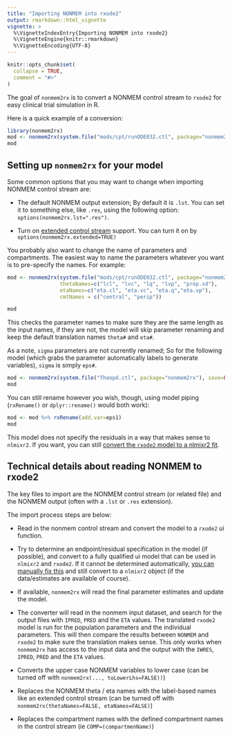 ```yaml
---
title: "Importing NONMEM into rxode2"
output: rmarkdown::html_vignette
vignette: >
  %\VignetteIndexEntry{Importing NONMEM into rxode2}
  %\VignetteEngine{knitr::rmarkdown}
  %\VignetteEncoding{UTF-8}
---
```


```r
knitr::opts_chunk$set(
  collapse = TRUE,
  comment = "#>"
)
```

The goal of `nonmem2rx` is to convert a NONMEM control stream to
`rxode2` for easy clinical trial simulation in R.

Here is a quick example of a conversion:

```r
library(nonmem2rx)
mod <- nonmem2rx(system.file("mods/cpt/runODE032.ctl", package="nonmem2rx"), lst=".res", save=FALSE)
mod
```

## Setting up `nonmem2rx` for your model

Some common options that you may want to change when importing NONMEM
control stream are:

- The default NONMEM output extension; By default it is `.lst`.  You
  can set it to something else, like `.res`, using the following
  option: `options(nonmem2rx.lst=".res")`.
  
- Turn on [extended control
  stream](https://wfn.sourceforge.net/wfncs.htm#control_streams)
  support. You can turn it on by `options(nonmem2rx.extended=TRUE)`
  
You probably also want to change the name of parameters and
compartments. The easiest way to name the parameters whatever you want
is to pre-specify the names.  For example:

```r
mod <- nonmem2rx(system.file("mods/cpt/runODE032.ctl", package="nonmem2rx"), lst=".res", save=FALSE,
                 thetaNames=c("lcl", "lvc", "lq", "lvp", "prop.sd"),
                 etaNames=c("eta.cl", "eta.vc", "eta.q","eta.vp"),
                 cmtNames = c("central", "perip"))

mod
```

This checks the parameter names to make sure they are the same
length as the input names, if they are not, the model will skip parameter
renaming and keep the default translation names `theta#` and `eta#`.

As a note, `sigma` parameters are not currently renamed; So for the
following model (which grabs the parameter automatically labels to
generate variables), `sigma` is simply `eps#`.

```r
mod <- nonmem2rx(system.file("Theopd.ctl", package="nonmem2rx"), save=FALSE)
mod
```

You can still rename however you wish, though, using model piping
(`rxRename()` or `dplyr::rename()` would both work):

```r
mod <- mod %>% rxRename(add.var=eps1)
mod
```

This model does not specify the residuals in a way that makes sense to
`nlmixr2`.  If you want, you can still [convert the `rxode2` model to
a nlmixr2 fit](https://nlmixr2.github.io/nonmem2rx/articles/convert-nlmixr2.html).

## Technical details about reading NONMEM to rxode2

The key files to import are the NONMEM control stream (or related
file) and the NONMEM output (often with a `.lst` or `.res` extension).

The import process steps are below:

- Read in the nonmem control stream and convert the model to a
  `rxode2` ui function.

- Try to determine an endpoint/residual specification in the model (if
  possible), and convert to a fully qualified ui model that can be
  used in `nlmixr2` and `rxode2`. If it cannot be determined
  automatically, [you can manually fix this](convert-nlmixr2.html) and
  still convert to a `nlmixr2` object (if the data/estimates are
  available of course).

- If available, `nonmem2rx` will read the final parameter estimates
  and update the model.

- The converter will read in the nonmem input dataset, and search for
  the output files with `IPRED`, `PRED` and the `ETA` values. The
  translated `rxode2` model is run for the population parameters and
  the individual parameters.  This will then compare the results
  between `NONMEM` and `rxode2` to make sure the translation makes
  sense.  This only works when `nonmem2rx` has access to the input
  data and the output with the `IWRES`, `IPRED`, `PRED` and the `ETA`
  values.

- Converts the upper case NONMEM variables to lower case (can be
  turned off with `nonmem2rx(..., toLowerLhs=FALSE))`)

- Replaces the NONMEM theta / eta names with the label-based names
  like an extended control stream (can be turned off with
  `nonmem2rx(thetaNames=FALSE, etaNames=FALSE)`)

- Replaces the compartment names with the defined compartment names in
  the control stream (ie `COMP=(compartmenName)`)
  
